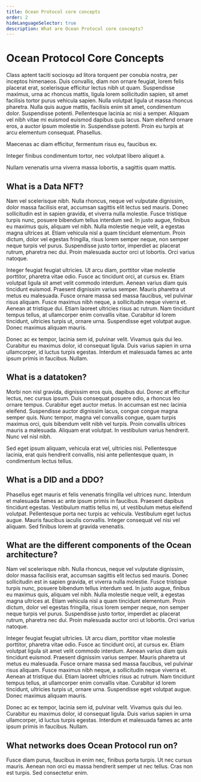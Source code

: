 ```yaml
---
title: Ocean Protocol core concepts
order: 2
hideLanguageSelector: true
description: What are Ocean Protocol core concepts? 
---
```


# Ocean Protocol Core Concepts

Class aptent taciti sociosqu ad litora torquent per conubia nostra, per inceptos himenaeos. Duis convallis, diam non ornare feugiat, lorem felis placerat erat, scelerisque efficitur lectus nibh ut quam. Suspendisse maximus, urna ac rhoncus mattis, ligula lorem sollicitudin sapien, sit amet facilisis tortor purus vehicula sapien. Nulla volutpat ligula ut massa rhoncus pharetra. Nulla quis augue mattis, facilisis enim sit amet, condimentum dolor. Suspendisse potenti. Pellentesque lacinia ac nisi a semper. Aliquam vel nibh vitae mi euismod euismod dapibus quis lacus. Nam eleifend ornare eros, a auctor ipsum molestie in. Suspendisse potenti. Proin eu turpis at arcu elementum consequat. Phasellus.

<Process>

Maecenas ac diam efficitur, fermentum risus eu, faucibus ex.

Integer finibus condimentum tortor, nec volutpat libero aliquet a. 

Nullam venenatis urna viverra massa lobortis, a sagittis quam mattis. 

</Process>

## What is a Data NFT?

Nam vel scelerisque nibh. Nulla rhoncus, neque vel vulputate dignissim, dolor massa facilisis erat, accumsan sagittis elit lectus sed mauris. Donec sollicitudin est in sapien gravida, et viverra nulla molestie. Fusce tristique turpis nunc, posuere bibendum tellus interdum sed. In justo augue, finibus eu maximus quis, aliquam vel nibh. Nulla molestie neque velit, a egestas magna ultrices at. Etiam vehicula nisl a quam tincidunt elementum. Proin dictum, dolor vel egestas fringilla, risus lorem semper neque, non semper neque turpis vel purus. Suspendisse justo tortor, imperdiet ac placerat rutrum, pharetra nec dui. Proin malesuada auctor orci ut lobortis. Orci varius natoque.

Integer feugiat feugiat ultricies. Ut arcu diam, porttitor vitae molestie porttitor, pharetra vitae odio. Fusce ac tincidunt orci, at cursus ex. Etiam volutpat ligula sit amet velit commodo interdum. Aenean varius diam quis tincidunt euismod. Praesent dignissim varius semper. Mauris pharetra ut metus eu malesuada. Fusce ornare massa sed massa faucibus, vel pulvinar risus aliquam. Fusce maximus nibh neque, a sollicitudin neque viverra et. Aenean at tristique dui. Etiam laoreet ultricies risus ac rutrum. Nam tincidunt tempus tellus, at ullamcorper enim convallis vitae. Curabitur id lorem tincidunt, ultricies turpis ut, ornare urna. Suspendisse eget volutpat augue. Donec maximus aliquam mauris.

Donec ac ex tempor, lacinia sem id, pulvinar velit. Vivamus quis dui leo. Curabitur eu maximus dolor, id consequat ligula. Duis varius sapien in urna ullamcorper, id luctus turpis egestas. Interdum et malesuada fames ac ante ipsum primis in faucibus. Nullam.


## What is a datatoken?

Morbi non nisl gravida, dignissim eros quis, dapibus dui. Donec at efficitur lectus, nec cursus ipsum. Duis consequat posuere odio, a rhoncus leo ornare tempus. Curabitur eget auctor metus. In accumsan est nec lacinia eleifend. Suspendisse auctor dignissim lacus, congue congue magna semper quis. Nunc tempor, magna vel convallis congue, quam turpis maximus orci, quis bibendum velit nibh vel turpis. Proin convallis ultrices mauris a malesuada. Aliquam erat volutpat. In vestibulum varius hendrerit. Nunc vel nisl nibh.

Sed eget ipsum aliquam, vehicula erat vel, ultricies nisi. Pellentesque lacinia, erat quis hendrerit convallis, nisi ante pellentesque quam, in condimentum lectus tellus.

## What is a DID and a DDO?

Phasellus eget mauris et felis venenatis fringilla vel ultrices nunc. Interdum et malesuada fames ac ante ipsum primis in faucibus. Praesent dapibus tincidunt egestas. Vestibulum mattis tellus mi, ut vestibulum metus eleifend volutpat. Pellentesque porta nec turpis ac vehicula. Vestibulum eget luctus augue. Mauris faucibus iaculis convallis. Integer consequat vel nisi vel aliquam. Sed finibus lorem at gravida venenatis.


## What are the different components of the Ocean architecture?  

Nam vel scelerisque nibh. Nulla rhoncus, neque vel vulputate dignissim, dolor massa facilisis erat, accumsan sagittis elit lectus sed mauris. Donec sollicitudin est in sapien gravida, et viverra nulla molestie. Fusce tristique turpis nunc, posuere bibendum tellus interdum sed. In justo augue, finibus eu maximus quis, aliquam vel nibh. Nulla molestie neque velit, a egestas magna ultrices at. Etiam vehicula nisl a quam tincidunt elementum. Proin dictum, dolor vel egestas fringilla, risus lorem semper neque, non semper neque turpis vel purus. Suspendisse justo tortor, imperdiet ac placerat rutrum, pharetra nec dui. Proin malesuada auctor orci ut lobortis. Orci varius natoque.

Integer feugiat feugiat ultricies. Ut arcu diam, porttitor vitae molestie porttitor, pharetra vitae odio. Fusce ac tincidunt orci, at cursus ex. Etiam volutpat ligula sit amet velit commodo interdum. Aenean varius diam quis tincidunt euismod. Praesent dignissim varius semper. Mauris pharetra ut metus eu malesuada. Fusce ornare massa sed massa faucibus, vel pulvinar risus aliquam. Fusce maximus nibh neque, a sollicitudin neque viverra et. Aenean at tristique dui. Etiam laoreet ultricies risus ac rutrum. Nam tincidunt tempus tellus, at ullamcorper enim convallis vitae. Curabitur id lorem tincidunt, ultricies turpis ut, ornare urna. Suspendisse eget volutpat augue. Donec maximus aliquam mauris.

Donec ac ex tempor, lacinia sem id, pulvinar velit. Vivamus quis dui leo. Curabitur eu maximus dolor, id consequat ligula. Duis varius sapien in urna ullamcorper, id luctus turpis egestas. Interdum et malesuada fames ac ante ipsum primis in faucibus. Nullam.


## What networks does Ocean Protocol run on? 

Fusce diam purus, faucibus in enim nec, finibus porta turpis. Ut nec cursus mauris. Aenean non orci eu massa hendrerit semper ut nec tellus. Cras non est turpis. Sed consectetur enim.


